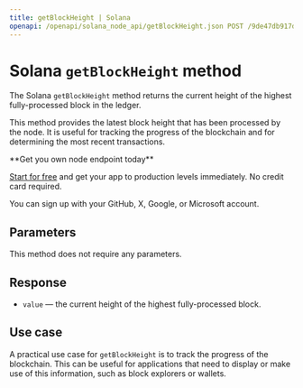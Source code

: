 ---
title: getBlockHeight | Solana
openapi: /openapi/solana_node_api/getBlockHeight.json POST /9de47db917d4f69168e3fed02217d15b
---

# Solana `getBlockHeight` method

The Solana `getBlockHeight` method returns the current height of the highest fully-processed block in the ledger.

This method provides the latest block height that has been processed by the node. It is useful for tracking the progress of the blockchain and for determining the most recent transactions.

<Check>
**Get you own node endpoint today**

[Start for free](https://console.chainstack.com/) and get your app to production levels immediately. No credit card required.

You can sign up with your GitHub, X, Google, or Microsoft account.
</Check>


## Parameters

This method does not require any parameters.

## Response

* `value` — the current height of the highest fully-processed block.

## Use case

A practical use case for `getBlockHeight` is to track the progress of the blockchain. This can be useful for applications that need to display or make use of this information, such as block explorers or wallets.
